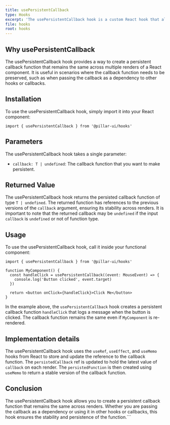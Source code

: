 ```yaml
---
title: usePersistentCallback
type: Hooks
excerpt: 'The usePersistentCallback hook is a custom React hook that allows you to create a persistent callback function that is preserved across renders.'
file: hooks
root: hooks
---
```


## Why usePersistentCallback

The usePersistentCallback hook provides a way to create a persistent callback function that remains the same across multiple renders of a React component. It is useful in scenarios where the callback function needs to be preserved, such as when passing the callback as a dependency to other hooks or callbacks.

## Installation

To use the usePersistentCallback hook, simply import it into your React component:

```tsx
import { usePersistentCallback } from '@pillar-ui/hooks'
```

## Parameters

The usePersistentCallback hook takes a single parameter:

- `callback: T | undefined`: The callback function that you want to make persistent.

## Returned Value

The usePersistentCallback hook returns the persisted callback function of type `T | undefined`. The returned function has references to the previous versions of the `callback` argument, ensuring its stability across renders. It is important to note that the returned callback may be `undefined` if the input `callback` is `undefined` or not of function type.

## Usage

To use the usePersistentCallback hook, call it inside your functional component:

```tsx
import { usePersistentCallback } from '@pillar-ui/hooks'

function MyComponent() {
  const handleClick = usePersistentCallback((event: MouseEvent) => {
    console.log('Button clicked', event.target)
  })

  return <button onClick={handleClick}>Click Me</button>
}
```

In the example above, the `usePersistentCallback` hook creates a persistent callback function `handleClick` that logs a message when the button is clicked. The callback function remains the same even if `MyComponent` is re-rendered.

## Implementation details

The usePersistentCallback hook uses the `useRef`, `useEffect`, and `useMemo` hooks from React to store and update the reference to the callback function. The `persistedCallback` ref is updated to hold the latest value of `callback` on each render. The `persistedFunction` is then created using `useMemo` to return a stable version of the callback function.

## Conclusion

The usePersistentCallback hook allows you to create a persistent callback function that remains the same across renders. Whether you are passing the callback as a dependency or using it in other hooks or callbacks, this hook ensures the stability and persistence of the function.```
